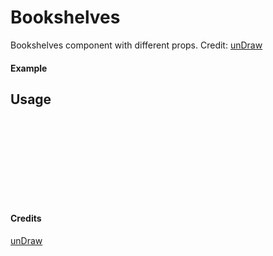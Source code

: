 
<Meta of={Bookshelves} title="unDraw/Bookshelves" />

# Bookshelves

Bookshelves component with different props.
Credit: [unDraw](https://undraw.co/illustrations)

#### Example

<Canvas of={Bookshelves.Primary} />

## Usage

```ts
import { Bookshelves } from "yadl-ui";

const Example = () => {
  return (
      <Bookshelves />
  );
};

export default Example;
```

#### Credits
[unDraw](https://undraw.co/illustrations)
